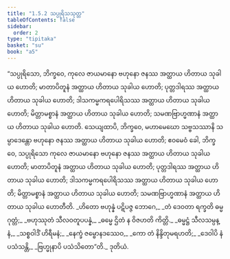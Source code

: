```yaml
---
title: "1.5.2 သပ္ပုရိသသုတ္တ"
tableOfContents: false
sidebar:
  order: 2
type: "tipitaka"
basket: "su"
book: "a5"
---
```



<DynamicBreadcrumb />

<Division number="42" book="a5" e="ch" v="16" p="40">

<Paragraph number="230" book="a5">
“သပ္ပုရိသော, ဘိက္ခဝေ, ကုလေ ဇာယမာနော ဗဟုနော ဇနဿ အတ္ထာယ ဟိတာယ သုခါယ ဟောတိ; မာတာပိတူနံ အတ္ထာယ ဟိတာယ သုခါယ ဟောတိ; ပုတ္တဒါရဿ အတ္ထာယ ဟိတာယ သုခါယ ဟောတိ; ဒါသကမ္မကရပေါရိသဿ အတ္ထာယ ဟိတာယ သုခါယ ဟောတိ; မိတ္တာမစ္စာနံ အတ္ထာယ ဟိတာယ သုခါယ ဟောတိ; သမဏဗြာဟ္မဏာနံ အတ္ထာယ ဟိတာယ သုခါယ ဟောတိ.
</Paragraph>

<Paragraph number="231" book="a5">
သေယျထာပိ, ဘိက္ခဝေ, မဟာမေဃော သဗ္ဗသဿာနိ သမ္ပာဒေန္တော ဗဟုနော ဇနဿ အတ္ထာယ ဟိတာယ သုခါယ ဟောတိ; ဧဝမေဝံ ခေါ, ဘိက္ခဝေ, သပ္ပုရိသော ကုလေ ဇာယမာနော ဗဟုနော ဇနဿ အတ္ထာယ ဟိတာယ သုခါယ ဟောတိ; မာတာပိတူနံ အတ္ထာယ ဟိတာယ သုခါယ ဟောတိ; ပုတ္တဒါရဿ အတ္ထာယ ဟိတာယ သုခါယ ဟောတိ; ဒါသကမ္မကရပေါရိသဿ အတ္ထာယ ဟိတာယ သုခါယ ဟောတိ; မိတ္တာမစ္စာနံ အတ္ထာယ ဟိတာယ သုခါယ ဟောတိ; သမဏဗြာဟ္မဏာနံ အတ္ထာယ ဟိတာယ သုခါယ ဟောတီတိ.
</Paragraph>

<Paragraph number="232" type="verses" book="a5">
_ဟိတော ဗဟုန္နံ ပဋိပဇ္ဇ ဘောဂေ,_  
_တံ ဒေဝတာ ရက္ခတိ ဓမ္မဂုတ္တံ;_  
_ဗဟုဿုတံ သီလဝတူပပန္နံ,_  
_ဓမ္မေ ဌိတံ န ဝိဇဟတိ ကိတ္တိ._  

</Paragraph>

<Paragraph number="233" type="verses" book="a5">
_ဓမ္မဋ္ဌံ သီလသမ္ပန္နံ,_  
_သစ္စဝါဒိံ ဟိရီမနံ;_  
_နေက္ခံ ဇမ္ဗောနဒဿေဝ,_  
_ကော တံ နိန္ဒိတုမရဟတိ;_  
_ဒေဝါပိ နံ ပသံသန္တိ,_  
_ဗြဟ္မုနာပိ ပသံသိတော”တိ._  


</Paragraph>
</Division>

<Paragraph number="234" type="center" book="a5">
ဒုတိယံ.
</Paragraph>